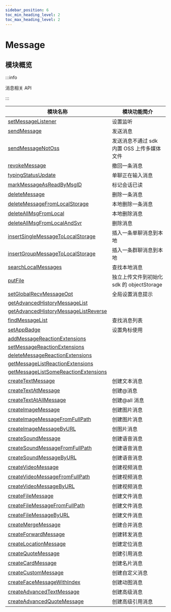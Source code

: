 ```yaml
---
sidebar_position: 6
toc_min_heading_level: 2
toc_max_heading_level: 2
---
```


# Message

## 模块概览

:::info

消息相关 API

:::

| 模块名称                                                                                                     | 模块功能简介                               |
| ------------------------------------------------------------------------------------------------------------ | ------------------------------------------ |
| [setMessageListener](docs/sdks/Api/Message/setMessageListener.mdx)                                           | 设置监听                                   |
| [sendMessage](docs/sdks/Api/Message/sendMessage.mdx)                                                         | 发送消息                                   |
| [sendMessageNotOss](docs/sdks/Api/Message/sendMessageNotOss.mdx)                                             | 发送消息不通过 sdk 内置 OSS 上传多媒体文件 |
| [revokeMessage](docs/sdks/Api/Message/revokeMessage.mdx)                                             | 撤回一条消息                               |
| [typingStatusUpdate](docs/sdks/Api/Message/typingStatusUpdate.mdx)                                           | 单聊正在输入消息                           |
| [markMessageAsReadByMsgID](docs/sdks/Api/Message/markMessageAsReadByMsgID.mdx)                               | 标记会话已读                               |
| [deleteMessage](docs/sdks/Api/Message/deleteMessage.mdx)                                                     | 删除一条消息                               |
| [deleteMessageFromLocalStorage](docs/sdks/Api/Message/deleteMessageFromLocalStorage.mdx)                     | 本地删除一条消息                           |
| [deleteAllMsgFromLocal](docs/sdks/Api/Message/deleteAllMsgFromLocal.mdx)                                     | 本地删除消息                               |
| [deleteAllMsgFromLocalAndSvr](docs/sdks/Api/Message/deleteAllMsgFromLocalAndSvr.mdx)                         | 删除消息                                   |
| [insertSingleMessageToLocalStorage](docs/sdks/Api/Message/insertSingleMessageToLocalStorage.mdx)             | 插入一条单聊消息到本地                     |
| [insertGroupMessageToLocalStorage](docs/sdks/Api/Message/insertGroupMessageToLocalStorage.mdx)               | 插入一条群聊消息到本地                     |
| [searchLocalMessages](docs/sdks/Api/Message/searchLocalMessages.mdx)                                         | 查找本地消息                               |
| [putFile](docs/sdks/Api/Message/putFile.mdx)                                                           | 独立上传文件到初始化 sdk 的 objectStorage  |
| [setGlobalRecvMessageOpt](docs/sdks/Api/Message/setGlobalRecvMessageOpt.mdx)                                 | 全局设置消息提示                           |
| [getAdvancedHistoryMessageList](docs/sdks/Api/Message/getAdvancedHistoryMessageList.mdx)                     |                                            |
| [getAdvancedHistoryMessageListReverse](docs/sdks/Api/Message/getAdvancedHistoryMessageListReverse.mdx)       |                                            |
| [findMessageList](docs/sdks/Api/Message/findMessageList.mdx)                                                 | 查找消息列表                               |
| [setAppBadge](docs/sdks/Api/Message/setAppBadge.mdx)                                                         | 设置角标使用                               |
| [addMessageReactionExtensions](docs/sdks/Api/Message/addMessageReactionExtensions.mdx)                       |                                            |
| [setMessageReactionExtensions](docs/sdks/Api/Message/setMessageReactionExtensions.mdx)                       |                                            |
| [deleteMessageReactionExtensions](docs/sdks/Api/Message/deleteMessageReactionExtensions.mdx)                 |                                            |
| [getMessageListReactionExtensions](docs/sdks/Api/Message/getMessageListReactionExtensions.mdx)               |                                            |
| [getMessageListSomeReactionExtensions](docs/sdks/Api/Message/getMessageListSomeReactionExtensions.mdx)       |                                            |
| [createTextMessage](docs/sdks/Api/Message/createTextMessage.mdx)                                             | 创建文本消息                               |
| [createTextAtMessage](docs/sdks/Api/Message/createTextAtMessage.mdx)                                         | 创建@消息                                  |
| [createTextAtAllMessage](docs/sdks/Api/Message/createTextAtAllMessage.mdx)                                   | 创建@all 消息                              |
| [createImageMessage](docs/sdks/Api/Message/createImageMessage.mdx)                                           | 创建图片消息                               |
| [createImageMessageFromFullPath](docs/sdks/Api/Message/createImageMessageFromFullPath.mdx)                   | 创建图片消息                               |
| [createImageMessageByURL](docs/sdks/Api/Message/createImageMessageByURL.mdx)                                 | 创图片消息                                 |
| [createSoundMessage](docs/sdks/Api/Message/createSoundMessage.mdx)                                           | 创建语音消息                               |
| [createSoundMessageFromFullPath](docs/sdks/Api/Message/createSoundMessageFromFullPath.mdx)                   | 创建语音消息                               |
| [createSoundMessageByURL](docs/sdks/Api/Message/createSoundMessageByURL.mdx)                                 | 创建语音消息                               |
| [createVideoMessage](docs/sdks/Api/Message/createVideoMessage.mdx)                                           | 创建视频消息                               |
| [createVideoMessageFromFullPath](docs/sdks/Api/Message/createVideoMessageFromFullPath.mdx)                   | 创建视频消息                               |
| [createVideoMessageByURL](docs/sdks/Api/Message/createVideoMessageByURL.mdx)                                 | 创建视频消息                               |
| [createFileMessage](docs/sdks/Api/Message/createFileMessage.mdx)                                             | 创建文件消息                               |
| [createFileMessageFromFullPath](docs/sdks/Api/Message/createFileMessageFromFullPath.mdx)                     | 创建文件消息                               |
| [createFileMessageByURL](docs/sdks/Api/Message/createFileMessageByURL.mdx)                                   | 创建文件消息                               |
| [createMergeMessage](docs/sdks/Api/Message/createMergeMessage.mdx)                                           | 创建合并消息                               |
| [createForwardMessage](docs/sdks/Api/Message/createForwardMessage.mdx)                                       | 创建转发消息                               |
| [createLocationMessage](docs/sdks/Api/Message/createLocationMessage.mdx)                                     | 创建定位消息                               |
| [createQuoteMessage](docs/sdks/Api/Message/createQuoteMessage.mdx)                                           | 创建引用消息                               |
| [createCardMessage](docs/sdks/Api/Message/createCardMessage.mdx)                                             | 创建名片消息                               |
| [createCustomMessage](docs/sdks/Api/Message/createCustomMessage.mdx)                                         | 创建自定义消息                             |
| [createFaceMessageWithIndex](docs/sdks/Api/Message/createFaceMessageWithIndex.mdx)                           | 创建动图消息                               |
| [createAdvancedTextMessage](docs/sdks/Api/Message/createAdvancedTextMessage.mdx)                             | 创建高级消息                               |
| [createAdvancedQuoteMessage](docs/sdks/Api/Message/createAdvancedQuoteMessage.mdx)                           | 创建高级引用消息                           |
